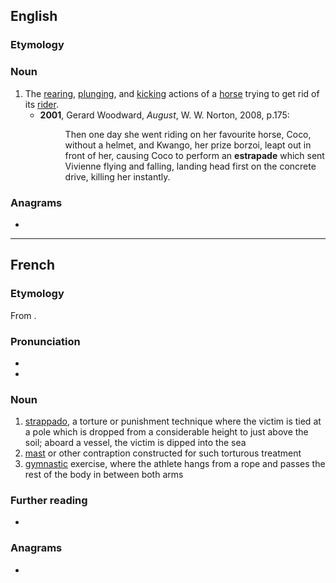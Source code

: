 ==English==

===Etymology===
{{bor|en|fr|estrapade}}

===Noun===
{{en-noun}}

# The [[rear]]ing, [[plunge|plunging]], and [[kick]]ing actions of a [[horse]] trying to get rid of its [[rider]].
#* '''2001''', Gerard Woodward, ''August'', W. W. Norton, 2008, p.175:
#*: Then one day she went riding on her favourite horse, Coco, without a helmet, and Kwango, her prize borzoi, leapt out in front of her, causing Coco to perform an '''estrapade''' which sent Vivienne flying and falling, landing head first on the concrete drive, killing her instantly.

{{Webster 1913}}

===Anagrams===
* {{anagrams|en|a=aadeeprst|asperated|date rapes|paederast|pæderast|separated}}

----

==French==

===Etymology===
From {{etyl|it|fr}} {{m|it|strappada}}.

===Pronunciation===
* {{fr-IPA}}
* {{audio|fr|LL-Q150 (fra)-Lepticed7-estrapade.wav|Audio}}

===Noun===
{{fr-noun|f}}

# [[strappado]], a torture or punishment technique where the victim is tied at a pole which is dropped from a considerable height to just above the soil; aboard a vessel, the victim is dipped into the sea
# [[mast]] or other contraption constructed for such torturous treatment
# [[gymnastic]] exercise, where the athlete hangs from a rope and passes the rest of the body in between both arms

===Further reading===
* {{R:TLFi}}

===Anagrams===
* {{l|fr|dérapâtes}}

{{C|fr|Torture}}